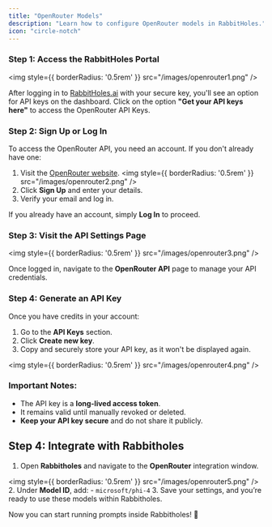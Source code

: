 ```yaml
---
title: "OpenRouter Models"
description: "Learn how to configure OpenRouter models in RabbitHoles."
icon: "circle-notch"
---
```


### Step 1: Access the RabbitHoles Portal

<img style={{ borderRadius: '0.5rem' }} src="/images/openrouter1.png" />

After logging in to [RabbitHoles.ai](https://rabbitholes.ai) with your secure key, you'll see an option for API keys on the dashboard.
Click on the option **"Get your API keys here"** to access the OpenRouter API Keys.

### Step 2: Sign Up or Log In
To access the OpenRouter API, you need an account. If you don't already have one:
1. Visit the [OpenRouter website](https://openrouter.ai).
<img style={{ borderRadius: '0.5rem' }} src="/images/openrouter2.png" />
2. Click **Sign Up** and enter your details.
3. Verify your email and log in.

If you already have an account, simply **Log In** to proceed.

### Step 3: Visit the API Settings Page

<img style={{ borderRadius: '0.5rem' }} src="/images/openrouter3.png" />

Once logged in, navigate to the **OpenRouter API** page to manage your API credentials.

### Step 4: Generate an API Key
Once you have credits in your account:
1. Go to the **API Keys** section.
2. Click **Create new key**.
3. Copy and securely store your API key, as it won't be displayed again.

<img style={{ borderRadius: '0.5rem' }} src="/images/openrouter4.png" />

### Important Notes:
- The API key is a **long-lived access token**.
- It remains valid until manually revoked or deleted.
- **Keep your API key secure** and do not share it publicly.


## **Step 4: Integrate with Rabbitholes**

1. Open **Rabbitholes** and navigate to the **OpenRouter** integration window.
    
<img
  style={{ borderRadius: '0.5rem' }}
  src="/images/openrouter5.png"
/>    
2. Under **Model ID**, add:
    - `microsoft/phi-4`
3. Save your settings, and you’re ready to use these models within Rabbitholes.

Now you can start running prompts inside Rabbitholes! 🚀
